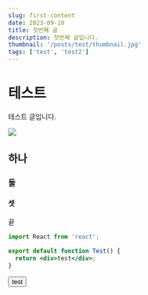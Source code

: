 ```yaml
---
slug: first-content
date: 2023-09-10
title: 첫번째 글
description: 첫번째 글입니다.
thumbnail: '/posts/test/thumbnail.jpg'
tags: ['test', 'test2']
---
```


# 테스트

테스트 글입니다.

![](/posts/test/thumbnail.jpg)

## 하나

### 둘

#### 셋

끝

```jsx
import React from 'react';

export default function Test() {
  return <div>test</div>;
}
```



<button>test</button>
